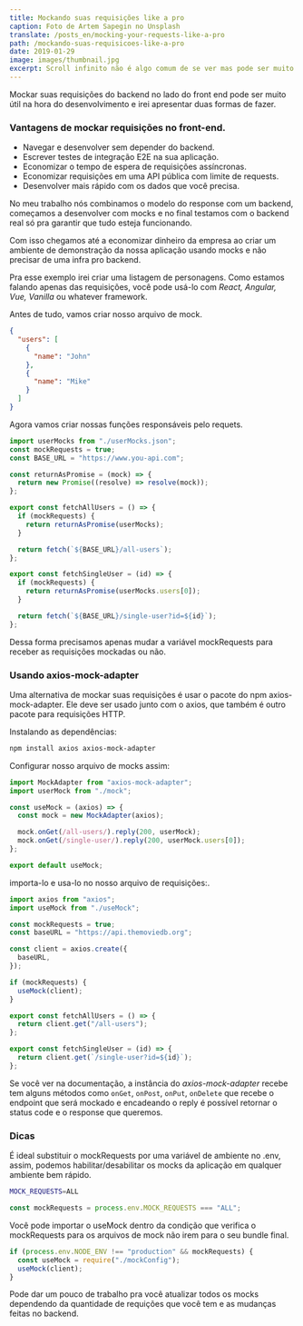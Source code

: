 ```yaml
---
title: Mockando suas requisições like a pro
caption: Foto de Artem Sapegin no Unsplash
translate: /posts_en/mocking-your-requests-like-a-pro
path: /mockando-suas-requisicoes-like-a-pro
date: 2019-01-29
image: images/thumbnail.jpg
excerpt: Scroll infinito não é algo comum de se ver mas pode ser muito útil e prático na hora de exibir uma lista sem ter que usar uma paginação e precisar de uma maior interação do usuário. Eu já precisei fazer em um projeto há um tempo e utilizei essa lib que funcionou muito bem, porém, […]
---
```


Mockar suas requisições do backend no lado do front end pode ser muito útil na hora do desenvolvimento e irei apresentar duas formas de fazer.

### Vantagens de mockar requisições no front-end.

- Navegar e desenvolver sem depender do backend.
- Escrever testes de integração E2E na sua aplicação.
- Economizar o tempo de espera de requisições assíncronas.
- Economizar requisições em uma API pública com limite de requests.
- Desenvolver mais rápido com os dados que você precisa.

No meu trabalho nós combinamos o modelo do response com um backend, começamos a desenvolver com mocks e no final testamos com o backend real só pra garantir que tudo esteja funcionando.

Com isso chegamos até a economizar dinheiro da empresa ao criar um ambiente de demonstração da nossa aplicação usando mocks e não precisar de uma infra pro backend.

Pra esse exemplo irei criar uma listagem de personagens. Como estamos falando apenas das requisições, você pode usá-lo com _React, Angular, Vue, Vanilla_ ou whatever framework.

Antes de tudo, vamos criar nosso arquivo de mock.

```json
{
  "users": [
    {
      "name": "John"
    },
    {
      "name": "Mike"
    }
  ]
}
```

Agora vamos criar nossas funções responsáveis pelo requets.

```javascript
import userMocks from "./userMocks.json";
const mockRequests = true;
const BASE_URL = "https://www.you-api.com";

const returnAsPromise = (mock) => {
  return new Promise((resolve) => resolve(mock));
};

export const fetchAllUsers = () => {
  if (mockRequests) {
    return returnAsPromise(userMocks);
  }

  return fetch(`${BASE_URL}/all-users`);
};

export const fetchSingleUser = (id) => {
  if (mockRequests) {
    return returnAsPromise(userMocks.users[0]);
  }

  return fetch(`${BASE_URL}/single-user?id=${id}`);
};
```

Dessa forma precisamos apenas mudar a variável mockRequests para receber as requisições mockadas ou não.

### Usando axios-mock-adapter

Uma alternativa de mockar suas requisições é usar o pacote do npm axios-mock-adapter. Ele deve ser usado junto com o axios, que também é outro pacote para requisições HTTP.

Instalando as dependências:

```bash
npm install axios axios-mock-adapter
```

Configurar nosso arquivo de mocks assim:

```javascript
import MockAdapter from "axios-mock-adapter";
import userMock from "./mock";

const useMock = (axios) => {
  const mock = new MockAdapter(axios);

  mock.onGet(/all-users/).reply(200, userMock);
  mock.onGet(/single-user/).reply(200, userMock.users[0]);
};

export default useMock;
```

importa-lo e usa-lo no nosso arquivo de requisições:.

```javascript
import axios from "axios";
import useMock from "./useMock";

const mockRequests = true;
const baseURL = "https://api.themoviedb.org";

const client = axios.create({
  baseURL,
});

if (mockRequests) {
  useMock(client);
}

export const fetchAllUsers = () => {
  return client.get("/all-users");
};

export const fetchSingleUser = (id) => {
  return client.get(`/single-user?id=${id}`);
};
```

Se você ver na documentação, a instância do _axios-mock-adapter_ recebe tem alguns métodos como `onGet`, `onPost`, `onPut`, `onDelete` que recebe o endpoint que será mockado e encadeando o reply é possível retornar o status code e o response que queremos.

### Dicas

É ideal substituir o mockRequests por uma variável de ambiente no .env, assim, podemos habilitar/desabilitar os mocks da aplicação em qualquer ambiente bem rápido.

```bash
MOCK_REQUESTS=ALL
```

```javascript
const mockRequests = process.env.MOCK_REQUESTS === "ALL";
```

Você pode importar o useMock dentro da condição que verifica o mockRequests para os arquivos de mock não irem para o seu bundle final.

```javascript
if (process.env.NODE_ENV !== "production" && mockRequests) {
  const useMock = require("./mockConfig");
  useMock(client);
}
```

Pode dar um pouco de trabalho pra você atualizar todos os mocks dependendo da quantidade de requições que você tem e as mudanças feitas no backend.

